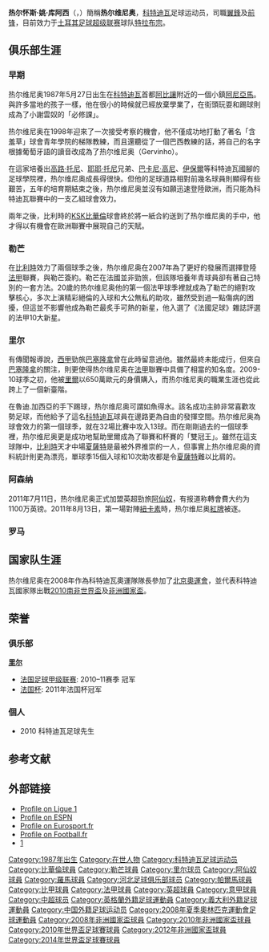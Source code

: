 {{noteTA
|G1=英超
|T=zh-hans:热尔维尼奥;zh-hk:謝雲奴;zh-tw:熱爾維尼奧;
|1=zh-hans:阿森纳;zh-hk:阿仙奴;zh-tw:阿森納;
|2=zh-hans:曼奇尼;zh-hk:文仙尼;zh-tw:曼奇尼;
|3=zh-hans:维埃拉;zh-hk:韋拉;zh-tw:維埃拉;
|4=zh-hans:马丁斯;zh-hk:馬田斯;zh-tw:馬丁斯;
|5=zh-hans:穆里尼奥;zh-hk:摩連奴;zh-tw:穆里尼奧;
|6=zh-hans:迭戈·米利托;zh-hk:迪亞高·米列圖;zh-tw:迭戈·米利托;
|7=zh-hans:埃托奥;zh-hk:伊度奧;zh-tw:艾托奧;
|8=zh-hans:阿诺索西斯;zh-hk:安羅科薩斯;zh-tw:阿諾索西斯;
|9=zh-hans:苏亚佐;zh-hk:蘇亞素;zh-tw:蘇亞素;
|10=zh-hans:热尔维尼奥;zh-hk:謝雲奴;zh-tw:熱爾維尼奧;
}}
{{Infobox Football biography 2
|     playername = 热尔维尼奥<br />''Gervinho''
|          image = Colombia and Ivory Coast match at the FIFA World Cup 2014-06-19 (15).jpg
|       fullname = Gervais Yao Kouassi
|    dateofbirth = {{birth date and age|1987|5|27|df=y}}
|    cityofbirth = [[阿尼亞馬|阿尼亞馬]]
| countryofbirth = [[科特迪瓦|科特迪瓦]]
|         height = {{height|m=1.79}}<ref name="LOSC Lille profile">{{cite web|url=http://www.losc.fr/equipes-losc/joueur/gervinho |title=LOSC Lille profile |publisher=LOSC Lille |date=2010-06-15 |accessdate=2010-06-15 |deadurl=yes |archiveurl=https://web.archive.org/web/20110629052921/http://www.losc.fr/equipes-losc/joueur/gervinho |archivedate=2011-06-29 }}</ref>
|       position = [[边前卫|翼鋒]] / [[前锋_(足球)|前锋]] 
|    currentclub = [[特拉布宗体育|特拉布宗]]
|     clubnumber = 27
|    youthyears1 = 1998–2002 
|    youthclubs1 = [[ASEC米莫萨|ASEC米莫萨]]
|    youthyears2 = 2002–2004 
|    youthclubs2 = {{link-en|图莫迪|Toumodi F.C.}}
|    youthyears3 = 2004–2005 
|    youthclubs3 = [[KSK贝弗伦|KSK比華倫]]
|         years1 = 2005–2007 
|         clubs1 = [[KSK贝弗伦|KSK比華倫]]                   
|          caps1 = 61  
|         goals1 = 14
|         years2 = 2007–2009 
|         clubs2 = [[勒芒足球俱乐部|勒芒]]           
|          caps2 = 59  
|         goals2 = 9
|         years3 = 2009–2011 
|         clubs3 = [[里尔足球俱乐部|里爾]]                          
|          caps3 = 67  
|         goals3 = 28 
|         years4 = 2011–2013 
|         clubs4 = [[阿森纳|阿森纳]]            
|          caps4 = 46
|         goals4 = 9
|         years5 = 2013–2016
|         clubs5 = [[羅馬足球會|羅馬]]            
|          caps5 = 71
|         goals5 = 17
|         years6 = 2016–2018 
|         clubs6 = [[河北华夏幸福|河北华夏幸福]]            
|          caps6 = 29
|         goals6 = 4
|         years7 = 2018–2021 |clubs7=  [[帕尔玛足球俱乐部|帕尔玛]]                      |caps7 = 88 | goals7 = 23<!-- LEAGUE MATCHES ONLY, THIS MEANS NO FRIENDLIES! -->
|         years8 = 2021–     |clubs8= [[特拉布宗体育|特拉布宗]]                                   |caps8 =  0 | goals8 = 0
| nationalyears1 = 2007–     
|  nationalteam1 = [[科特迪瓦國家足球隊|科特迪瓦]]
|  nationalcaps1 = 86        |nationalgoals1 = 23
|       pcupdate = 2018年9月22日
|       ntupdate = 2018年6月9日
}}
'''热尔怀斯·姚·库阿西'''（{{lang-fr|'''Gervais Yao Kouassi'''}}，{{bd|1987年|5月27日|catIdx=Gervinho}}）簡稱'''热尔维尼奥'''，[[科特迪瓦|科特迪瓦]]足球运动员，司職[[边前卫|翼鋒]]及[[前鋒_(足球)|前锋]]，目前效力于[[土耳其足球超级联赛|土耳其足球超级联赛]]球队[[特拉布宗体育|特拉布宗]]。

== 俱乐部生涯 ==
=== 早期 ===
热尔维尼奥1987年5月27日出生在[[科特迪瓦|科特迪瓦]]首都[[阿比讓|阿比讓]]附近的一個小鎮[[阿尼亞馬|阿尼亞馬]]。與許多當地的孩子一樣，他在很小的時候就已經放棄學業了，在街頭玩耍和踢球則成為了小謝雲奴的「必修課」。

热尔维尼奥在1998年迎來了一次接受考察的機會，他不僅成功地打動了著名「含羞草」球會青年學院的梯隊教練，而且還聽從了一個巴西教練的話，將自己的名字根據葡萄牙語的讀音改成為了热尔维尼奥（Gervinho）。

在這家培養出[[科洛·图雷|高路·托尼]]、[[耶耶·托尼|耶耶·托尼]]兄弟、[[巴卡里·科内|巴卡尼·高尼]]、[[埃曼纽埃尔·埃布埃|伊保爾]]等科特迪瓦國腳的足球學院裡，热尔维尼奥成長得很快。但他的足球道路相對前幾名球員則顯得有些艱苦，五年的培育期結束之後，热尔维尼奥並沒有如願迅速登陸歐洲，而只能為科特迪瓦聯賽中的一支乙組球會效力。

兩年之後，比利時的[[KSK贝弗伦|KSK比華倫]]球會終於將一紙合約送到了热尔维尼奥的手中，他才得以有機會在歐洲聯賽中展現自己的天賦。

=== 勒芒 ===
在[[比利時|比利時]]效力了兩個球季之後，热尔维尼奥在2007年為了更好的發展而選擇登陸[[法甲|法甲]]聯賽，與勒芒簽約。勒芒在法國並非勁旅，但該隊培養年青球員卻有著自己特別的一套方法。20歲的热尔维尼奥他的第一個法甲球季裡就成為了勒芒的絕對攻擊核心，多次上演精彩絕倫的入球和大公無私的助攻，雖然受到過一點傷病的困擾，但這並不影響他成為勒芒最炙手可熱的新星，他入選了《法國足球》雜誌評選的法甲10大新星。

=== 里尔 ===
有傳聞報導說，[[西甲|西甲]]勁旅[[巴塞隆拿|巴塞隆拿]]曾在此時留意過他。雖然最終未能成行，但來自[[巴塞隆拿|巴塞隆拿]]的關注，則更使得热尔维尼奥在[[法甲|法甲]]聯賽中具備了相當的知名度。2009-10球季之初，他被[[里爾|里爾]]以650萬歐元的身價購入，而热尔维尼奥的職業生涯也從此跨上了一個新臺階。

在魯迪.加西亞的手下踢球，热尔维尼奥可謂如魚得水。該名成功主帥非常喜歡攻勢足球，而他給予了這名[[科特迪瓦|科特迪瓦]]球員在邊路更為自由的發揮空間。热尔维尼奥為球會效力的第一個球季，就在32場比賽中攻入13球。而在剛剛過去的一個球季裡，热尔维尼奥更是成功地幫助里爾成為了聯賽和杯賽的「雙冠王」。雖然在這支球隊中，[[比利時|比利時]]天才中場[[伊登·夏薩特|夏薩特]]是最被外界推崇的一人，但事實上热尔维尼奥的資料統計則更為漂亮，單球季15個入球和10次助攻都是令[[伊登·夏薩特|夏薩特]]難以比肩的。

=== 阿森纳 ===
2011年7月11日，热尔维尼奥正式加盟英超勁旅[[阿仙奴|阿仙奴]]，有报道称轉會費大约为1100万英镑。2011年8月13日，第一場對陣[[紐卡素|紐卡素]]時，热尔维尼奥[[紅牌|紅牌]]被逐。

=== 罗马 ===

== 国家队生涯 ==
热尔维尼奥在2008年作為科特迪瓦奧運隊隊長參加了[[2008年夏季奧林匹克運動會男子足球比賽|北京奧運會]]，並代表科特迪瓦國家隊出戰[[2010南非世界盃|2010南非世界盃]]及[[非洲國家盃|非洲國家盃]]。

== 荣誉 ==
=== 俱乐部 ===
{{flagicon|France}} '''[[里尔足球俱乐部|里尔]]'''
* [[法国足球甲级联赛|法国足球甲级联赛]]: 2010–11赛季 冠军
* [[法国杯|法国杯]]: 2011年法国杯冠军

=== 個人 ===
* 2010 科特迪瓦足球先生

== 参考文献 ==
{{Reflist}}

== 外部链接 ==
* [https://web.archive.org/web/20110816130910/http://www.ligue1.com/joueur/yao-kouassi-gervais Profile on Ligue 1]
* [http://soccernet.espn.go.com/players/stats?id=102192& Profile on ESPN] {{Wayback|url=http://soccernet.espn.go.com/players/stats?id=102192& |date=20090516155454 }}
* [https://web.archive.org/web/20080430203407/http://www.eurosport.fr/football/personnews_prs120414.shtml Profile on Eurosport.fr]
* [https://web.archive.org/web/20080416144917/http://www.football.fr/fr/football/joueurs/2/gervaisyao_gervinho_21462.html Profile on Football.fr]
* [http://www.skysports.com/story/0,19528,11661_7022798,00.html] {{Wayback|url=http://www.skysports.com/story/0,19528,11661_7022798,00.html |date=20160308010922 }}

{{2008年奧運會男子足球科特迪瓦參賽名單}}
{{2010年世界盃足球賽科特迪瓦參賽名單}}
{{2012年非洲國家盃足球賽科特迪瓦參賽名單}}
{{2014年世界杯足球赛科特迪瓦参赛名单}}
{{2016年中超分类名单河北}}
{{2017年中超分类名单河北}}
{{2018年中超分类名单河北}}

{{DEFAULTSORT:Gervinho}}
[[Category:1987年出生|Category:1987年出生]]
[[Category:在世人物|Category:在世人物]]
[[Category:科特迪瓦足球运动员|Category:科特迪瓦足球运动员]]
[[Category:比華倫球員|Category:比華倫球員]]
[[Category:勒芒球員|Category:勒芒球員]]
[[Category:里尔球员|Category:里尔球员]]
[[Category:阿仙奴球員|Category:阿仙奴球員]]
[[Category:羅馬球員|Category:羅馬球員]]
[[Category:河北足球俱乐部球员|Category:河北足球俱乐部球员]]
[[Category:帕爾馬球員|Category:帕爾馬球員]]
[[Category:比甲球員|Category:比甲球員]]
[[Category:法甲球員|Category:法甲球員]]
[[Category:英超球員|Category:英超球員]]
[[Category:意甲球員|Category:意甲球員]]
[[Category:中超球员|Category:中超球员]]
[[Category:英格蘭外籍足球運動員|Category:英格蘭外籍足球運動員]]
[[Category:義大利外籍足球運動員|Category:義大利外籍足球運動員]]
[[Category:中国外籍足球运动员|Category:中国外籍足球运动员]]
[[Category:2008年夏季奧林匹克運動會足球運動員|Category:2008年夏季奧林匹克運動會足球運動員]]
[[Category:2008年非洲國家盃球員|Category:2008年非洲國家盃球員]]
[[Category:2010年非洲國家盃球員|Category:2010年非洲國家盃球員]]
[[Category:2010年世界盃足球賽球員|Category:2010年世界盃足球賽球員]]
[[Category:2012年非洲國家盃球員|Category:2012年非洲國家盃球員]]
[[Category:2014年世界盃足球賽球員|Category:2014年世界盃足球賽球員]]